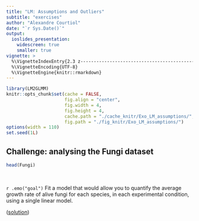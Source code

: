 ```yaml
---
title: "LM: Assumptions and Outliers"
subtitle: "exercises"
author: "Alexandre Courtiol"
date: "`r Sys.Date()`"
output:
  ioslides_presentation:
    widescreen: true
    smaller: true
vignette: >
  %\VignetteIndexEntry{2.3 z-------------------------------------------------------------exercises}
  %\VignetteEncoding{UTF-8}
  %\VignetteEngine{knitr::rmarkdown}
---
```


```r
library(LM2GLMM)
knitr::opts_chunk$set(cache = FALSE,
                      fig.align = "center",
                      fig.width = 4,
                      fig.height = 4,
                      cache.path = "./cache_knitr/Exo_LM_assumptions/",
                      fig.path = "./fig_knitr/Exo_LM_assumptions/")
options(width = 110)
set.seed(1L)
```


## Challenge: analysing the Fungi dataset

```r
head(Fungi)
```

<br>

`r .emo("goal")`  Fit a model that would allow you to quantify the average growth rate of alive fungi for each species, in each experimental condition, using a single linear model.

([solution](./LM_assumptions_solutions.html))
